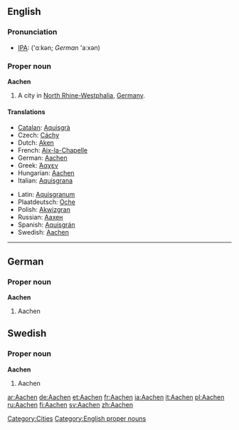 {{wikipedia}}
==English==
===Pronunciation===
*[[IPA]]: ('ɑːkən; ''German'' 'aːxən)
===Proper noun===
'''Aachen'''

#A city in [[North Rhine-Westphalia]], [[Germany]].

====Translations====
{{top}}
*[[Catalan]]: [[Aquisgrà]]
*Czech: [[Cáchy]]
*Dutch: [[Aken]]
*French: [[Aix-la-Chapelle]]
*German: [[#German|Aachen]]
*Greek: [[Άαχεν]]
*Hungarian: [[#Hungarian|Aachen]]
*Italian: [[Aquisgrana]]
{{mid}}
*Latin: [[Aquisgranum]] {{n}}
*Plaatdeutsch: [[Oche]]
*Polish: [[Akwizgran]]
*Russian: [[Aaxeн]] {{m}}
*Spanish: [[Aquisgrán]]
*Swedish: [[#Swedish|Aachen]]
{{bottom}}

----

==German==
===Proper noun===
'''Aachen'''

#Aachen


==Swedish==
===Proper noun===
'''Aachen'''

#Aachen

[[Category:Cities]]
[[Category:English proper nouns]]

[[ar:Aachen]]
[[de:Aachen]]
[[et:Aachen]]
[[fr:Aachen]]
[[ia:Aachen]]
[[it:Aachen]]
[[pl:Aachen]]
[[ru:Aachen]]
[[fi:Aachen]]
[[sv:Aachen]]
[[zh:Aachen]]